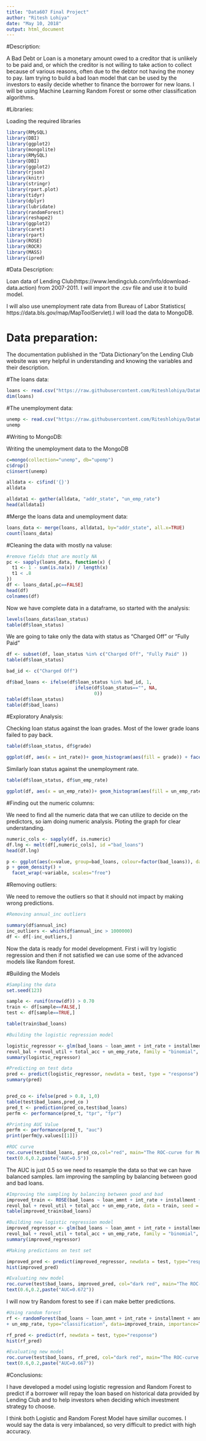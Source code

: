 ```yaml
---
title: "Data607 Final Project"
author: "Ritesh Lohiya"
date: "May 10, 2018"
output: html_document
---
```



#Description:

A Bad Debt or Loan is a monetary amount owed to a creditor that is unlikely to be paid and, or which the creditor is not willing to take action to collect because of various reasons, often due to the debtor not having the money to pay.
Iam trying to build a bad loan model that can be used by the investors to easily decide whether to finance the borrower for new loans. I will be using Machine Learning Random Forest or some other classification algorithms.

#Libraries:

Loading the required libraries

```r
library(RMySQL)
library(DBI)
library(ggplot2)
library(mongolite)
library(RMySQL)
library(DBI)
library(ggplot2)
library(rjson)
library(knitr)
library(stringr)
library(rpart.plot)
library(tidyr)
library(dplyr)
library(lubridate)
library(randomForest)
library(reshape2)
library(ggplot2)
library(caret)
library(rpart)
library(ROSE)
library(ROCR)
library(MASS)
library(ipred)
```

#Data Description:

Loan data of Lending Club(https://www.lendingclub.com/info/download-data.action) from 2007-2011. I will import the .csv file and use it to build model.

I will also use unemployment rate data from Bureau of Labor Statistics( https://data.bls.gov/map/MapToolServlet).I will load the data to MongoDB.


# Data preparation:

The documentation published in the "Data Dictionary"on the Lending Club website was very helpful in understanding and knowing the variables and their description.

#The loans data:

```r
loans <- read.csv("https://raw.githubusercontent.com/Riteshlohiya/Data607-Final-Project/master/lending_club_loansd.csv", header=TRUE, sep=",", stringsAsFactors=FALSE)
dim(loans)
```

#The unemployment data:

```r
unemp <- read.csv("https://raw.githubusercontent.com/Riteshlohiya/Data607-Final-Project/master/Unemp_rate_new1.csv", header=TRUE, sep=",", stringsAsFactors=FALSE)
unemp
```

#Writing to MongoDB:

Writing the unemployment data to the MongoDB

```r
c=mongo(collection="unemp", db="upemp")
c$drop()
c$insert(unemp)
```

```r
alldata <- c$find('{}')
alldata
```

```r
alldata1 <- gather(alldata, "addr_state", "un_emp_rate")
head(alldata1)
``` 

#Merge the loans data and unemployment data:

```r
loans_data <- merge(loans, alldata1, by="addr_state", all.x=TRUE)
count(loans_data)
```

#Cleaning the data with mostly na valuse:

```r
#remove fields that are mostly NA
pc <- sapply(loans_data, function(x) {
  t1 <- 1 - sum(is.na(x)) / length(x)
  t1 < .8
})
df <- loans_data[,pc==FALSE]
head(df)
colnames(df)
```

Now we have complete data in a dataframe, so started with the analysis:

```r
levels(loans_data$loan_status)
table(df$loan_status)
```

We are going to take only the data with status as "Charged Off" or "Fully Paid"

```r
df <- subset(df, loan_status %in% c("Charged Off", "Fully Paid" ))
table(df$loan_status)

bad_id <- c("Charged Off")

df$bad_loans <- ifelse(df$loan_status %in% bad_id, 1,
                         ifelse(df$loan_status=="", NA,
                                0))
table(df$loan_status)
table(df$bad_loans)

```

#Exploratory Analysis:

Checking loan status against the loan grades. Most of the lower grade loans failed to pay back.

```r
table(df$loan_status, df$grade)

ggplot(df, aes(x = int_rate))+ geom_histogram(aes(fill = grade)) + facet_wrap(~loan_status, ncol = 1)
```

Similarly loan status against the unemployment rate.

```r
table(df$loan_status, df$un_emp_rate)

ggplot(df, aes(x = un_emp_rate))+ geom_histogram(aes(fill = un_emp_rate)) + facet_wrap(~loan_status, ncol = 1)
```

#Finding out the numeric columns:

We need to find all the numeric data that we can utilize to decide on the predictors, so iam doing numeric analysis. Ploting the graph for clear understanding.
 
```r
numeric_cols <- sapply(df, is.numeric)
df.lng <- melt(df[,numeric_cols], id ="bad_loans")
head(df.lng)

p <- ggplot(aes(x=value, group=bad_loans, colour=factor(bad_loans)), data=df.lng)
p + geom_density() +
  facet_wrap(~variable, scales="free")
```
 
#Removing outliers:
 
We need to remove the outliers so that it should not impact by making wrong predictions.

```r
#Removing annual_inc outliers

summary(df$annual_inc)
inc_outliers <- which(df$annual_inc > 1000000) 
df <- df[-inc_outliers,] 

```

Now the data is ready for model development. First i will try logistic regression and then if not satisfied we can use some of the advanced models like Random forest.

#Building the Models

```r

#Sampling the data
set.seed(123)

sample <- runif(nrow(df)) > 0.70
train <- df[sample==FALSE,]
test <- df[sample==TRUE,]

table(train$bad_loans)

#Building the logistic regression model

logistic_regressor <- glm(bad_loans ~ loan_amnt + int_rate + installment + annual_inc + dti +
revol_bal + revol_util + total_acc + un_emp_rate, family = "binomial", data = train)
summary(logistic_regressor)

#Predicting on test data
pred <- predict(logistic_regressor, newdata = test, type = "response")
summary(pred)


pred_co <- ifelse(pred > 0.8, 1,0) 
table(test$bad_loans,pred_co )
pred_t <- prediction(pred_co,test$bad_loans)
perfm <- performance(pred_t, "tpr", "fpr")

#Printing AUC Value
perfm <- performance(pred_t, "auc")
print(perfm@y.values[[1]])

#ROC curve
roc.curve(test$bad_loans, pred_co,col="red", main="The ROC-curve for Model")
text(0.6,0.2,paste("AUC=0.5"))

```

The AUC is just 0.5 so we need to resample the data so that we can have balanced samples. Iam improving the sampling by balancing between good and bad loans.

```r
#Improving the sampling by balancing between good and bad
improved_train <- ROSE(bad_loans ~ loan_amnt + int_rate + installment + annual_inc + dti +
revol_bal + revol_util + total_acc + un_emp_rate, data = train, seed = 1)$data
table(improved_train$bad_loans)

#Building new logistic regression model
improved_regressor <- glm(bad_loans ~ loan_amnt + int_rate + installment + annual_inc + dti +
revol_bal + revol_util + total_acc + un_emp_rate, family = "binomial", data = improved_train)
summary(improved_regressor)

#Making predictions on test set

improved_pred <- predict(improved_regressor, newdata = test, type="response")
hist(improved_pred)

#Evaluating new model
roc.curve(test$bad_loans, improved_pred, col="dark red", main="The ROC-curve for Improved Model")
text(0.6,0.2,paste("AUC=0.672"))
```


I will now try Random forest to see if i can make better predictions.

```r
#Using random forest
rf <- randomForest(bad_loans ~ loan_amnt + int_rate + installment + annual_inc + dti  + revol_bal + revol_util + total_acc 
+ un_emp_rate, type="classification", data=improved_train, importance=TRUE, na.action=na.omit)

rf_pred <- predict(rf, newdata = test, type="response")
hist(rf_pred)

#Evaluating new model
roc.curve(test$bad_loans, rf_pred, col="dark red", main="The ROC-curve for Improved Model")
text(0.6,0.2,paste("AUC=0.667"))
```


#Conclusions:

I have developed a model using logistic regression and Random Forest to predict if a borrower will repay the loan based on historical data provided by Lending Club and to help investors when deciding which investment strategy to choose.

I think both Logistic and Random Forest Model have simillar oucomes. I would say the data is very imbalanced, so very difficult to predict with high accuracy.


